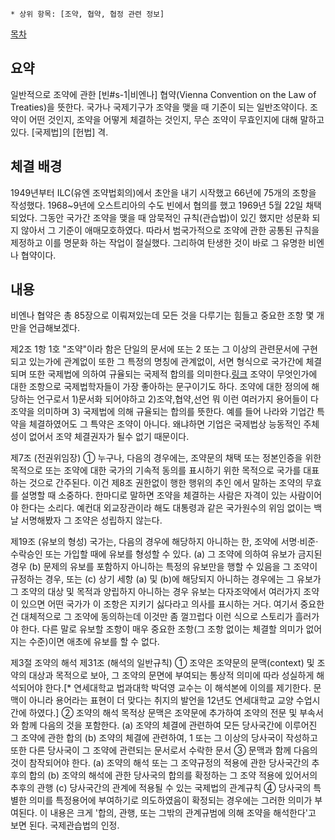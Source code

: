  * 상위 항목: [조약, 협약, 협정 관련 정보]

[[목차]]

== 요약 ==
일반적으로 조약에 관한 [빈#s-1|비엔나] 협약(Vienna Convention on the Law of Treaties)을 뜻한다. 국가나 국제기구가 조약을 맺을 때 기준이 되는 일반조약이다. 조약이 어떤 것인지, 조약을 어떻게 체결하는 것인지, 무슨 조약이 무효인지에 대해 말하고 있다. [국제법]의 [헌법] 격.

== 체결 배경 ==
1949년부터 ILC(유엔 조약법회의)에서 초안을 내기 시작했고 66년에 75개의 조항을 작성했다. 1968~9년에 오스트리아의 수도 빈에서 협의를 했고 1969년 5월 22일 채택되었다.
그동안 국가간 조약을 맺을 때 암묵적인 규칙(관습법)이 있긴 했지만 성문화 되지 않아서 그 기준이 애매모호하였다. 따라서 범국가적으로 조약에 관한 공통된 규칙을 제정하고 이를 명문화 하는 작업이 절실했다. 그리하여 탄생한 것이 바로 그 유명한 비엔나 협약이다.

== 내용 ==
비엔나 협약은 총 85장으로 이뤄져있는데 모든 것을 다루기는 힘들고 중요한 조항 몇 개만을 언급해보겠다.

제2조 1항 1호 "조약"이라 함은 단일의 문서에 또는 2 또는 그 이상의 관련문서에 구현되고 있는가에 관계없이 또한 그 특정의 명칭에 관계없이, 서면 형식으로 국가간에 체결되며 또한 국제법에 의하여 규율되는 국제적 합의를 의미한다.[http://www.law.go.kr/%EC%A1%B0%EC%95%BD/%EC%A1%B0%EC%95%BD%EB%B2%95%EC%97%90%EA%B4%80%ED%95%9C%EB%B9%84%EC%97%94%EB%82%98%ED%98%91%EC%95%BD 링크] 
조약이 무엇인가에 대한 조항으로 국제법학자들이 가장 좋아하는 문구이기도 하다. 조약에 대한 정의에 해당하는 언구로서 1)문서화 되어야하고 2)조약,협약,선언 뭐 이런 여러가지 용어들이 다 조약을 의미하며 3) 국제법에 의해 규율되는 합의를 뜻한다. 예를 들어 나라와 기업간 특약을 체결하였어도 그 특약은 조약이 아니다. 왜냐하면 기업은 국제법상 능동적인 주체성이 없어서 조약 체결권자가 될수 없기 때문이다.

제7조  (전권위임장)
① 누구나, 다음의 경우에는, 조약문의 채택 또는 정본인증을 위한 목적으로 또는 조약에 대한 국가의 기속적 동의를 표시하기 위한 목적으로 국가를 대표하는 것으로 간주된다.
이건 제8조 권한없이 행한 행위의 추인 에서 말하는 조약의 무효를 설명할 때 소중하다. 한마디로 말하면 조약을 체결하는 사람은 자격이 있는 사람이어야 한다는 소리다. 예컨대 외교장관이라 해도 대통령과 같은 국가원수의 위임 없이는 백날 서명해봤자 그 조약은 성립하지 않는다.

제19조  (유보의 형성)
국가는, 다음의 경우에 해당하지 아니하는 한, 조약에 서명·비준·수락승인 또는 가입할 때에 유보를 형성할 수 있다.
(a) 그 조약에 의하여 유보가 금지된 경우
(b) 문제의 유보를 포함하지 아니하는 특정의 유보만을 행할 수 있음을 그 조약이 규정하는 경우, 또는
(c) 상기 세항 (a) 및 (b)에 해당되지 아니하는 경우에는 그 유보가 그 조약의 대상 및 목적과 양립하지 아니하는 경우
유보는 다자조약에서 여러가지 조약이 있으면 어떤 국가가 이 조항은 지키기 싫다라고 의사를 표시하는 거다. 여기서 중요한건 대체적으로 그 조약에 동의하는데 이것만 좀 껄끄럽다 이런 식으로 스토리가 흘러가야 한다. 다른 말로 유보할 조항이 매우 중요한 조항(그 조항 없이는 체결할 의미가 없어지는 수준)이면 애초에 유보를 할 수 없다.

제3절  조약의 해석
제31조 (해석의 일반규칙)
① 조약은 조약문의 문맥(context) 및 조약의 대상과 목적으로 보아, 그 조약의 문면에 부여되는 통상적 의미에 따라 성실하게 해석되어야 한다.[* 연세대학교 법과대학 박덕영 교수는 이 해석본에 이의를 제기한다. 문맥이 아니라 용어라는 표현이 더 맞다는 취지의 발언을 12년도 연세대학교 교양 수업시간에 하였다.]
② 조약의 해석 목적상 문맥은 조약문에 추가하여 조약의 전문 및 부속서와 함께 다음의 것을 포함한다.
(a) 조약의 체결에 관련하여 모든 당사국간에 이루어진 그 조약에 관한 합의
(b) 조약의 체결에 관련하여, 1 또는 그 이상의 당사국이 작성하고 또한 다른 당사국이 그 조약에 관련되는 문서로서 수락한 문서
③ 문맥과 함께 다음의 것이 참작되어야 한다.
(a) 조약의 해석 또는 그 조약규정의 적용에 관한 당사국간의 추후의 합의
(b) 조약의 해석에 관한 당사국의 합의를 확정하는 그 조약 적용에 있어서의 추후의 관행
(c) 당사국간의 관계에 적용될 수 있는 국제법의 관계규칙
④ 당사국의 특별한 의미를 특정용어에 부여하기로 의도하였음이 확정되는 경우에는 그러한 의미가 부여된다.
이 내용은 크게 '합의, 관행, 또는 그밖의 관계규범에 의해 조약을 해석한다'고 보면 된다. 국제관습법의 인정.
